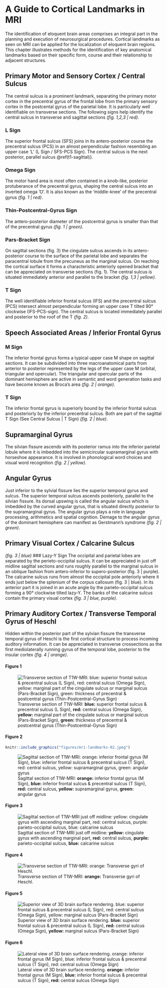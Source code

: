 # A Guide to Cortical Landmarks in MRI
The identification of eloquent brain areas comprises an integral part in the planning and execution of neurosurgical procedures. Cortical landmarks as seen on MRI can be applied for the localization of eloquent brain regions. This chapter illustrates methods for the identification of key anatomical landmarks based on their specific form, course and their relationship to adjacent structures.


## Primary Motor and Sensory Cortex / Central Sulcus
The central sulcus is a prominent landmark, separating the primary motor cortex in the precentral gyrus of the frontal lobe from the primary sensory cortex in the postcental gyrus of the parietal lobe. It is particularly well identifiable on transverse sections. The following signs help identify the central sulcus in transverse and sagittal sections _(fig. 1,2,3 | red)_.

### L Sign
The superior frontal sulcus (SFS) joins in its antero-posterior course the precentral sulcus (PCS) in an almost perpendicular fashion resembling an upper case ‘L’ (L Sign / SFS-PCS Sign). The central sulcus is the next posterior, parallel sulcus \@ref(t1-sagittal)}.

### Omega Sign
The motor hand area is most often contained in a knob-like, posterior protuberance of the precentral gyrus, shaping the central sulcus into an inverted omega ‘℧’. It is also known as the 'middle-knee' of the precentral gyrus _(fig. 1 | red)_.

### Thin-Postcentral-Gyrus Sign
The antero-posterior diameter of the postcentral gyrus is smaller than that of the precentral gyrus _(fig. 1 | green)_.

### Pars-Bracket Sign
On sagittal sections (fig. 3) the cingulate sulcus ascends in its antero-posterior course to the surface of the parietal lobe and separates the paracentral lobule from the precuneus as the marginal sulcus. On reaching the cortical surface it forms a characteristic anteriorly opened bracket that can be appreciated on transverse sections (fig. 1). The central sulcus is situated immediately anterior and parallel to the bracket _(fig. 1,3 | yellow)_.

### T Sign
The well identifiable inferior frontal sulcus (IFS) and the precentral sulcus (PCS) intersect almost perpendicular forming an upper case T tilted 90° clockwise (IFS-PCS-sign). The central sulcus is located immediately parallel and posterior to the roof of the T _(fig. 2)_.


## Speech Associated Areas / Inferior Frontal Gyrus
### M Sign
The inferior frontal gyrus forms a typical upper case M shape on sagittal sections. It can be subdivided into three macroanatomical parts from anterior to posterior represented by the legs of the upper case M (orbital, triangular and opercular). The triangular and opercular parts of the dominant hemisphere are active in semantic and word generation tasks and have become known as Broca's area _(fig. 2 | orange)_.

### T Sign
The inferior frontal gyrus is superiorly bound by the inferior frontal sulcus and posteriorly by the inferior precentral sulcus. Both are part of the sagittal T Sign (See Central Sulcus | T Sign) _(fig. 2 | blue)_.


## Supramarginal Gyrus
The silvian fissure ascends with its posterior ramus into the inferior parietal lobule where it is imbedded into the semicircular supramarginal gyrus with horseshoe appearance. It is involved in phonological word choices and visual word recognition _(fig. 2 | yellow)_.


## Angular Gyrus
Just inferior to the sylvial fissure lies the superior temporal gyrus and sulcus. The superior temporal sulcus ascends posteriorly, parallel to the silvian fissure. Its dorsal upswing is called the angular sulcus which is imbedded by the curved angular gyrus, that is situated directly posterior to the supramarginal gyrus.  The angular gyrus plays a role in language processing, arithmetics and spatial cognition. Demage to the angular gyrus of the dominant hemisphere can manifest as Gerstmann's syndrome _(fig. 2 | green)_.


## Primary Visual Cortex / Calcarine Sulcus
_(fig. 3 | blue)_
### Lazy-Y Sign
<!-- Imaging of the Brain, Expert Radiology Series, Thomas P. Naidich -->
The occipital and parietal lobes are separated by the perieto-occipital sulcus. It can be appreciated in just off midline sagittal sections and runs roughly parallel to the marginal sulcus in an oblique fashion from antero-inferior to supero-posterior (fig. 3 | purple). The calcarine sulcus runs from almost the occipital pole anteriorly where it ends just below the splenium of the corpus callosum (fig. 3 | blue). In its anterior part it is joined in an acute angle by the parieto-occipital sulcus  forming a 90° clockwise tilted lazy-Y. The banks of the calcarine sulcus contain the primary visual cortex _(fig. 3 | blue, purple)_.

## Primary Auditory Cortex / Transverse Temporal Gyrus of Heschl
Hidden within the posterior part of the sylvian fissure the transverse temporal gyrus of Heschl is the first cortical structure to process incoming auditory information. It can be appreciated in transverse crossections as the first mediolaterally running gyrus of the temporal lobe, posterior to the insular cortex _(fig. 4 | orange)_.


#### Figure 1
![Transverse section of T1W-MRI: **blue:** superior frontal sulcus & precentral sulcus (L Sign), **red:** central sulcus (Omega Sign), **yellow:** marginal part of the cingulate sulcus or marginal sulcus (Pars-Bracket Sign), **green:** thickness of precentral & postcentral gyrus (Thin-Postcentral-Gyrus Sign)](figures/mri-landmarks-01.jpeg)

#### Figure 2
```r
knitr::include_graphics("figures/mri-landmarks-02.jpeg")
```
![Sagittal section of T1W-MRI: **orange:** inferior frontal gyrus (M Sign), **blue:** inferior frontal sulcus & precentral sulcus (T Sign), **red:** central sulcus, **yellow:** supramarginal gyrus, **green:** angular gyrus](figures/mri-landmarks-02.jpeg)

#### Figure 3
![Sagittal section of T1W-MRI just off midline: **yellow:** cingulate gyrus with ascending marginal part, **red:** central sulcus, **purple:** parieto-occipital sulcus, **blue:** calcarine sulcus](figures/mri-landmarks-03.jpeg)

#### Figure 4
![Transverse section of T1W-MRI: **orange:** Transverse gyri of Heschl.](figures/mri-landmarks-06.jpeg)

#### Figure 5
![Superior view of 3D brain surface rendering. **blue:** superior frontal sulcus & precentral sulcus (L Sign), **red:** central sulcus (Omega Sign), **yellow:** marginal sulcus (Pars-Bracket Sign)](figures/mri-landmarks-04.jpeg)

#### Figure 6
![Lateral view of 3D brain surface rendering. **orange:** inferior frontal gyrus (M Sign), **blue:** inferior frontal sulcus & precentral sulcus (T Sign), **red:** central sulcus (Omega Sign)](figures/mri-landmarks-05.jpeg)
